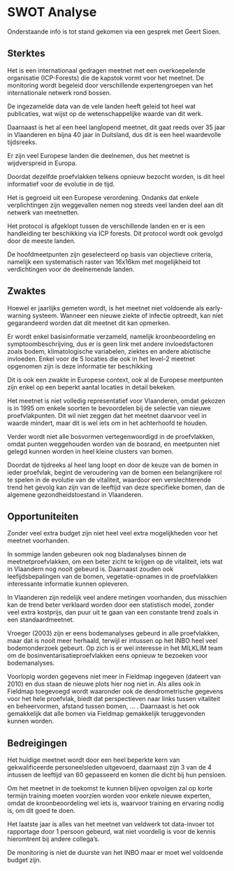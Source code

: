 # SWOT Analyse

Onderstaande info is tot stand gekomen via een gesprek met Geert Sioen.

## Sterktes

Het is een internationaal gedragen meetnet met een overkoepelende organisatie (ICP-Forests) die de kapstok vormt voor het meetnet. De monitoring wordt begeleid door verschillende expertengroepen van het internationale netwerk rond bossen.

De ingezamelde data van de vele landen heeft geleid tot heel wat publicaties, wat wijst op de wetenschappelijke waarde van dit werk.

Daarnaast is het al een heel langlopend meetnet, dit gaat reeds over 35 jaar in Vlaanderen en bijna 40 jaar in Duitsland, dus dit is een heel waardevolle tijdsreeks.


Er zijn veel Europese landen die deelnemen, dus het meetnet is wijdverspreid in Europa.

Doordat dezelfde proefvlakken telkens opnieuw bezocht worden, is dit heel informatief voor de evolutie in de tijd.

Het is gegroeid uit een Europese verordening. Ondanks dat enkele verplichtingen zijn weggevallen nemen nog steeds veel landen deel aan dit netwerk van meetnetten.

Het protocol is afgeklopt tussen de verschillende landen en er is een handleiding ter beschikking via ICP forests. Dit protocol wordt ook gevolgd door de meeste landen.

De hoofdmeetpunten zijn geselecteerd op basis van objectieve criteria, namelijk een systematisch raster van 16x16km met mogelijkheid tot verdichtingen voor de deelnemende landen.


## Zwaktes

Hoewel er jaarlijks gemeten wordt, is het meetnet niet voldoende als early-warning systeem. Wanneer een nieuwe ziekte of infectie optreedt, kan niet gegarandeerd worden dat dit meetnet dit kan opmerken.

Er wordt enkel basisinformatie verzameld, namelijk kroonbeoordeling en symptoombeschrijving, dus er is geen link met andere invloedsfactoren zoals bodem, klimatologische variabelen, ziektes en andere abiotische invloeden. Enkel voor de 5 locaties die ook in het level-2 meetnet opgenomen zijn is deze informatie ter beschikking

Dit is ook een zwakte in Europese context, ook al de Europese meetpunten zijn enkel op een beperkt aantal locaties in detail bekeken.

Het meetnet is niet volledig representatief voor Vlaanderen, omdat gekozen is in 1995 om enkele soorten te bevoordelen bij de selectie van nieuwe proefvlakpunten. Dit wil niet zeggen dat het meetnet daarvoor veel in waarde mindert, maar dit is wel iets om in het achterhoofd te houden.

Verder wordt niet alle bosvormen vertegenwoordigd in de proefvlakken, omdat punten weggehouden worden van de bosrand, en meetpunten niet gelegd kunnen worden in heel kleine clusters van bomen.

Doordat de tijdreeks al heel lang loopt en door de keuze van de bomen in ieder proefvlak, begint de veroudering van de bomen een belangrijkere rol te spelen in de evolutie van de vitaliteit, waardoor een verslechterende trend het gevolg kan zijn van de leeftijd van deze specifieke bomen, dan de algemene gezondheidstoestand in Vlaanderen.


## Opportuniteiten

Zonder veel extra budget zijn niet heel veel extra mogelijkheden voor het meetnet voorhanden.

In sommige landen gebeuren ook nog bladanalyses binnen de meetnetproefvlakken, om een beter zicht te krijgen op de vitaliteit, iets wat in Vlaandern nog nooit gebeurd is. Daarnaast zouden ook leefijdsbepalingen van de bomen, vegetatie-opnames in de proefvlakken interessante informatie kunnen opleveren.

In Vlaanderen zijn redelijk veel andere metingen voorhanden, dus misschien kan de trend beter verklaard worden door een statistisch model, zonder veel extra kostprijs, dan puur uit te gaan van een constante trend zoals in een standaardmeetnet. 

Vroeger (2003) zijn er eens bodemanalyses gebeurd in alle proefvlakken, maar dat is nooit meer herhaald, terwijl er intussen op het INBO heel veel bodemonderzoek gebeurt. Op zich is er wel interesse in het MILKLIM team om de bosinventarisatieproefvlakken eens opnieuw te bezoeken voor bodemanalyses.

Voorlopig worden gegevens niet meer in Fieldmap ingegeven (dateert van 2010) en dus staan de nieuwe plots hier nog niet in. Als alles ook in Fieldmap toegevoegd wordt waaronder ook de dendrometrische gegevens voor het hele proefvlak, biedt dat perspectieven naar links tussen vitaliteit en beheervormen, afstand tussen bomen, ... . Daarnaast is het ook gemakkelijk dat alle bomen via Fieldmap gemakkelijk teruggevonden kunnen worden.

## Bedreigingen

Het huidige meetnet wordt door een heel beperkte kern van gekwalificeerde personeelsleden uitgevoerd, daarnaast zijn 3 van de 4 intussen de leeftijd van 60 gepasseerd en komen die dicht bij hun pensioen.

Om het meetnet in de toekomst te kunnen blijven opvolgen zal op korte termijn training moeten voorzien worden voor enkele nieuwe experten, omdat de kroonbeoordeling wel iets is, waarvoor training en ervaring nodig is, om dit goed te doen.

Het laatste jaar is alles van het meetnet van veldwerk tot data-invoer tot rapportage door 1 persoon gebeurd, wat niet voordelig is voor de kennis hieromtrent bij andere collega's.

De monitoring is niet de duurste van het INBO maar er moet wel voldoende budget zijn.

